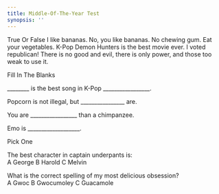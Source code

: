```yaml
---
title: Middle-Of-The-Year Test
synopsis: ''
---
```


True Or False                                                                                                                                                                                  I like bananas.                                                                                                                                                                                No, you like bananas.                                                                                                                                                                    No chewing gum.                                                                                                                                                                                 Eat your vegetables.                                                                                                                                                                              K-Pop Demon Hunters is the best movie ever.                                                                                                                                I voted republican!                                                                                                                                                                                          There is no good and evil, there is only power, and those too weak to use it.

Fill In The Blanks

\_\_\_\_\_\_\_\_ is the best song in K-Pop \_\_\_\_\_\_\_\_\_\_\_\_\_\_\_\_\_.

Popcorn is not illegal, but \_\_\_\_\_\_\_\_\_\_\_\_\_\_\_\_ are.

You are \_\_\_\_\_\_\_\_\_\_\_\_\_\_\_\_\_ than a chimpanzee.

Emo is \_\_\_\_\_\_\_\_\_\_\_\_\_\_\_\_\_\_\_.

Pick One

The best character in captain underpants is: \
A George                                                                                                                                                                                      B Harold                                                                                                                                                                                                         C Melvin

What is the correct spelling of my most delicious obsession? \
A Gwoc                                                                                                                                                                                       B Gwocumoley                                                                                                                                                                                        C Guacamole
